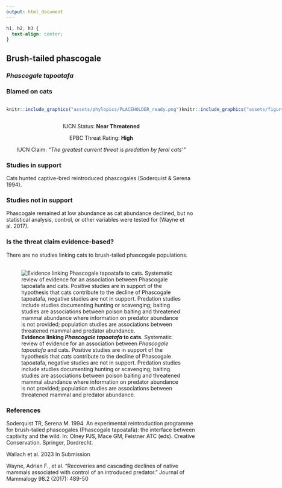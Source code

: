 ```yaml
---
output: html_document
---
```

```css
h1, h2, h3 {
  text-align: center;
}
```

## **Brush-tailed phascogale**
### *Phascogale tapoatafa*
### Blamed on cats

:::: {style="display: flex;"}

::: {}
  ```r
  knitr::include_graphics("assets/phylopics/PLACEHOLDER_ready.png")
  ```
:::

::: {}

:::

::: {}
  ```r
  knitr::include_graphics("assets/figures/Map_Cat_Phascogale tapoatafa.png")
  ```
:::

::::
<center>
IUCN Status: **Near Threatened**

EPBC Threat Rating: **High**

IUCN Claim: *"The greatest current threat is predation by feral cats'"*

</center>

### Studies in support

Cats hunted captive-bred reintroduced phascogales (Soderquist & Serena 1994).

### Studies not in support

Phascogale remained at low abundance as cat abundance declined, but no statistical analysis, control, or other variables were tested for (Wayne et al. 2017).

### Is the threat claim evidence-based?

There are no studies linking cats to brush-tailed phascogale populations.
<br>
<br>

![**Evidence linking *Phascogale tapoatafa* to cats.** Systematic review of evidence for an association between *Phascogale tapoatafa* and cats. Positive studies are in support of the hypothesis that *cats* contribute to the decline of Phascogale tapoatafa, negative studies are not in support. Predation studies include studies documenting hunting or scavenging; baiting studies are associations between poison baiting and threatened mammal abundance where information on predator abundance is not provided; population studies are associations between threatened mammal and predator abundance.](assets/figures/Main_Evidence_Cat_Phascogale tapoatafa.png)

### References

Soderquist TR, Serena M. 1994. An experimental reintroduction programme for brush-tailed phascogales (Phascogale tapoatafa): the interface between captivity and the wild. In: Olney PJS, Mace GM, Feistner ATC (eds). Creative Conservation. Springer, Dordrecht.

Wallach et al. 2023 In Submission

Wayne, Adrian F., et al. "Recoveries and cascading declines of native mammals associated with control of an introduced predator." Journal of Mammalogy 98.2 (2017): 489-50

